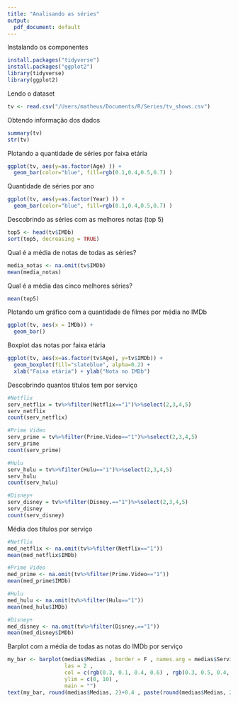 ```yaml
---
title: "Analisando as séries"
output:
  pdf_document: default
---
```


Instalando os componentes

```r
install.packages("tidyverse")
install.packages("ggplot2")
library(tidyverse)
library(ggplot2)
```

Lendo o dataset

```r
tv <- read.csv("/Users/matheus/Documents/R/Series/tv_shows.csv")
```

Obtendo informação dos dados

```r
summary(tv)
str(tv)
```

Plotando a quantidade de séries por faixa etária

```r
ggplot(tv, aes(y=as.factor(Age) )) +
  geom_bar(color="blue", fill=rgb(0.1,0.4,0.5,0.7) )
```

Quantidade de séries por ano

```r
ggplot(tv, aes(y=as.factor(Year) )) +
  geom_bar(color="blue", fill=rgb(0.1,0.4,0.5,0.7) )
```

Descobrindo as séries com as melhores notas (top 5)

```r
top5 <- head(tv$IMDb)
sort(top5, decreasing = TRUE)
```

Qual é a média de notas de todas as séries?

```r
media_notas <- na.omit(tv$IMDb)
mean(media_notas)
```

Qual é a média das cinco melhores séries?

```r
mean(top5)
```

Plotando um gráfico com a quantidade de filmes por média no IMDb

```r
ggplot(tv, aes(x = IMDb)) + 
  geom_bar()
```

Boxplot das notas por faixa etária

```r
ggplot(tv, aes(x=as.factor(tv$Age), y=tv$IMDb)) + 
  geom_boxplot(fill="slateblue", alpha=0.2) + 
  xlab("Faixa etária") + ylab("Nota no IMDb")
```

Descobrindo quantos títulos tem por serviço

```r
#Netflix
serv_netflix = tv%>%filter(Netflix=="1")%>%select(2,3,4,5)
serv_netflix
count(serv_netflix)

#Prime Video
serv_prime = tv%>%filter(Prime.Video=="1")%>%select(2,3,4,5)
serv_prime
count(serv_prime)

#Hulu
serv_hulu = tv%>%filter(Hulu=="1")%>%select(2,3,4,5)
serv_hulu
count(serv_hulu)

#Disney+
serv_disney = tv%>%filter(Disney.=="1")%>%select(2,3,4,5)
serv_disney
count(serv_disney)
```

Média dos títulos por serviço

```r
#Netflix
med_netflix <- na.omit(tv%>%filter(Netflix=="1"))
mean(med_netflix$IMDb)

#Prime Video
med_prime <- na.omit(tv%>%filter(Prime.Video=="1"))
mean(med_prime$IMDb)

#Hulu
med_hulu <- na.omit(tv%>%filter(Hulu=="1"))
mean(med_hulu$IMDb)

#Disney+
med_disney <- na.omit(tv%>%filter(Disney.=="1"))
mean(med_disney$IMDb)
```

Barplot com a média de todas as notas do IMDb por serviço

```r
my_bar <- barplot(medias$Medias , border = F , names.arg = medias$Servicos , 
                  las = 2 , 
                  col = c(rgb(0.3, 0.1, 0.4, 0.6) , rgb(0.3, 0.5, 0.4, 0.6) , rgb(0.3, 0.9, 0.4, 0.6) ,  rgb(0.3, 0.9, 0.4, 0.6)) , 
                  ylim = c(0, 10) , 
                  main = "")
text(my_bar, round(medias$Medias, 2)+0.4 , paste(round(medias$Medias, 2), sep = ""), cex = 1)
```





